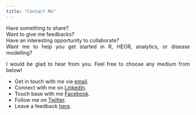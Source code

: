 ```yaml
---
title: "Contact Me"
---
```

<style>
body {
text-align: justify}
</style>

Have something to share? \
Want to give me feedbacks? \
Have an interesting opportunity to collaborate? \
Want me to help you get started in R, HEOR, analytics, or disease modelling? \

I would be glad to hear from you. Feel free to choose any medium from below!

- Get in touch with me via [email](drshaiknishan.data@gmail.com).
- Connect with me on [LinkedIn](https://www.linkedin.com/in/drshaiknishan).
- Touch base with me [Facebook](https://www.facebook.com/shaiknishanashraf).
- Follow me on [Twitter](https://twitter.com/DrNishanShaik).
- Leave a feedback [here](https://bit.ly/feedbackFormSNA).